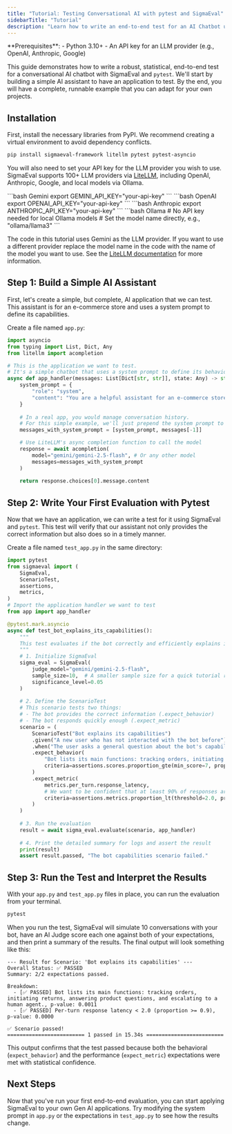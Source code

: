 ```yaml
---
title: "Tutorial: Testing Conversational AI with pytest and SigmaEval"
sidebarTitle: "Tutorial"
description: "Learn how to write an end-to-end test for an AI Chatbot using pytest and SigmaEval"
---
```


<Info>
  **Prerequisites**:
  - Python 3.10+
  - An API key for an LLM provider (e.g., OpenAI, Anthropic, Google)
</Info>

This guide demonstrates how to write a robust, statistical, end-to-end test for a conversational AI chatbot with SigmaEval and `pytest`. We'll start by building a simple AI assistant to have an application to test. By the end, you will have a complete, runnable example that you can adapt for your own projects.

## Installation

First, install the necessary libraries from PyPI. We recommend creating a virtual environment to avoid dependency conflicts.

```bash
pip install sigmaeval-framework litellm pytest pytest-asyncio
```

You will also need to set your API key for the LLM provider you wish to use. SigmaEval supports 100+ LLM providers via [LiteLLM](https://docs.litellm.ai/docs/providers/), including OpenAI, Anthropic, Google, and local models via Ollama.

<CodeGroup>
```bash Gemini
export GEMINI_API_KEY="your-api-key"
```
```bash OpenAI
export OPENAI_API_KEY="your-api-key"
```
```bash Anthropic
export ANTHROPIC_API_KEY="your-api-key"
```
```bash Ollama
# No API key needed for local Ollama models
# Set the model name directly, e.g., "ollama/llama3"
```
</CodeGroup>

<Note>The code in this tutorial uses Gemini as the LLM provider. If you want to use a different provider replace the model name in the code with the name of the model you want to use. See the [LiteLLM documentation](https://docs.litellm.ai/docs/providers/) for more information.</Note>

## Step 1: Build a Simple AI Assistant

First, let's create a simple, but complete, AI application that we can test. This assistant is for an e-commerce store and uses a system prompt to define its capabilities.

Create a file named `app.py`:

```python app.py
import asyncio
from typing import List, Dict, Any
from litellm import acompletion

# This is the application we want to test.
# It's a simple chatbot that uses a system prompt to define its behavior.
async def app_handler(messages: List[Dict[str, str]], state: Any) -> str:
    system_prompt = {
        "role": "system",
        "content": "You are a helpful assistant for an e-commerce store. Your main functions are: tracking orders, initiating returns, answering product questions, and escalating to a human agent. Keep your answers concise."
    }
    
    # In a real app, you would manage conversation history.
    # For this simple example, we'll just prepend the system prompt to the latest user message.
    messages_with_system_prompt = [system_prompt, messages[-1]]

    # Use LiteLLM's async completion function to call the model
    response = await acompletion(
        model="gemini/gemini-2.5-flash", # Or any other model
        messages=messages_with_system_prompt
    )
    
    return response.choices[0].message.content
```

## Step 2: Write Your First Evaluation with Pytest

Now that we have an application, we can write a test for it using SigmaEval and `pytest`. This test will verify that our assistant not only provides the correct information but also does so in a timely manner.

Create a file named `test_app.py` in the same directory:

```python test_app.py
import pytest
from sigmaeval import (
    SigmaEval,
    ScenarioTest,
    assertions,
    metrics,
)
# Import the application handler we want to test
from app import app_handler

@pytest.mark.asyncio
async def test_bot_explains_its_capabilities():
    """
    This test evaluates if the bot correctly and efficiently explains its capabilities.
    """
    # 1. Initialize SigmaEval
    sigma_eval = SigmaEval(
        judge_model="gemini/gemini-2.5-flash",
        sample_size=10,  # A smaller sample size for a quick tutorial run
        significance_level=0.05
    )
    
    # 2. Define the ScenarioTest
    # This scenario tests two things:
    # - The bot provides the correct information (.expect_behavior)
    # - The bot responds quickly enough (.expect_metric)
    scenario = (
        ScenarioTest("Bot explains its capabilities")
        .given("A new user who has not interacted with the bot before")
        .when("The user asks a general question about the bot's capabilities, like 'what can you do?'")
        .expect_behavior(
            "Bot lists its main functions: tracking orders, initiating returns, answering product questions, and escalating to a human agent.",
            criteria=assertions.scores.proportion_gte(min_score=7, proportion=0.90)
        )
        .expect_metric(
            metrics.per_turn.response_latency,
            # We want to be confident that at least 90% of responses are faster than 2 seconds.
            criteria=assertions.metrics.proportion_lt(threshold=2.0, proportion=0.90)
        )
    )
    
    # 3. Run the evaluation
    result = await sigma_eval.evaluate(scenario, app_handler)
    
    # 4. Print the detailed summary for logs and assert the result
    print(result)
    assert result.passed, "The bot capabilities scenario failed."
```

## Step 3: Run the Test and Interpret the Results

With your `app.py` and `test_app.py` files in place, you can run the evaluation from your terminal.

```bash terminal
pytest
```

When you run the test, SigmaEval will simulate 10 conversations with your bot, have an AI Judge score each one against both of your expectations, and then print a summary of the results. The final output will look something like this:

```text
--- Result for Scenario: 'Bot explains its capabilities' ---
Overall Status: ✅ PASSED
Summary: 2/2 expectations passed.

Breakdown:
  - [✅ PASSED] Bot lists its main functions: tracking orders, initiating returns, answering product questions, and escalating to a human agent., p-value: 0.0011
  - [✅ PASSED] Per-turn response latency < 2.0 (proportion >= 0.9), p-value: 0.0000

✅ Scenario passed!
========================= 1 passed in 15.34s =========================
```

This output confirms that the test passed because both the behavioral (`expect_behavior`) and the performance (`expect_metric`) expectations were met with statistical confidence.

## Next Steps

Now that you've run your first end-to-end evaluation, you can start applying SigmaEval to your own Gen AI applications. Try modifying the system prompt in `app.py` or the expectations in `test_app.py` to see how the results change.

